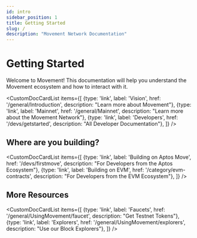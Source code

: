```yaml
---
id: intro
sidebar_position: 1
title: Getting Started
slug: /
description: "Movement Network Documentation"
---
```



# Getting Started

Welcome to Movement! This documentation will help you understand the Movement ecosystem and how to interact with it.

<CustomDocCardList items={[
  {type: 'link', label: 'Vision', href: '/general/Introduction', description: "Learn more about Movement"},
  {type: 'link', label: 'Mainnet', href: '/general/Mainnet', description: "Learn more about the Movement Network"},
  {type: 'link', label: 'Developers', href: '/devs/getstarted', description: "All Developer Documentation"},
]} />

## Where are you building?

<CustomDocCardList items={[
  {type: 'link', label: 'Building on Aptos Move', href: '/devs/firstmove', description: "For Developers from the Aptos Ecosystem"},
  {type: 'link', label: 'Building on EVM', href: '/category/evm-contracts', description: "For Developers from the EVM Ecosystem"},
]} />
  
## More Resources

<CustomDocCardList items={[
  {type: 'link', label: 'Faucets', href: '/general/UsingMovement/faucet', description: "Get Testnet Tokens"},
  {type: 'link', label: 'Explorers', href: '/general/UsingMovement/explorers', description: "Use our Block Explorers"},
]} />

